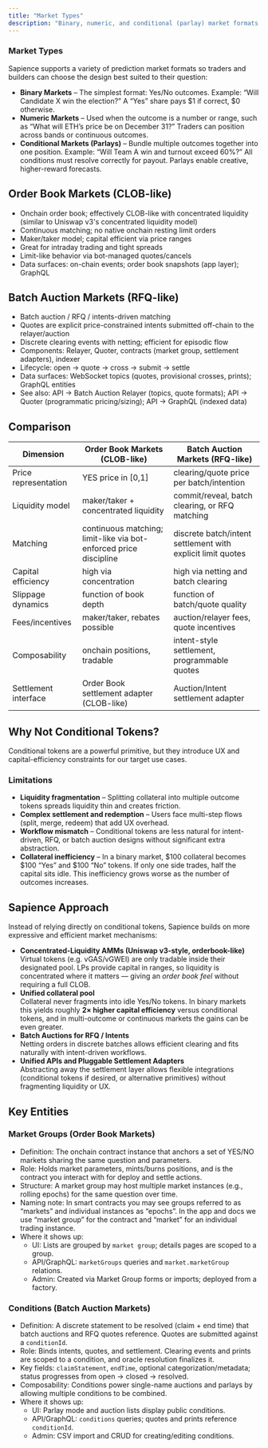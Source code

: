 ```yaml
---
title: "Market Types"
description: "Binary, numeric, and conditional (parlay) market formats."
---
```


### Market Types

Sapience supports a variety of prediction market formats so traders and builders can choose the design best suited to their question:

- **Binary Markets** – The simplest format: Yes/No outcomes. Example: “Will Candidate X win the election?” A “Yes” share pays $1 if correct, $0 otherwise.
- **Numeric Markets** – Used when the outcome is a number or range, such as “What will ETH’s price be on December 31?” Traders can position across bands or continuous outcomes.
- **Conditional Markets (Parlays)** – Bundle multiple outcomes together into one position. Example: “Will Team A win and turnout exceed 60%?” All conditions must resolve correctly for payout. Parlays enable creative, higher-reward forecasts.



## Order Book Markets (CLOB-like)

- Onchain order book; effectively CLOB-like with concentrated liquidity (similar to Uniswap v3's concentrated liquidity model)
- Continuous matching; no native onchain resting limit orders
- Maker/taker model; capital efficient via price ranges
- Great for intraday trading and tight spreads
- Limit-like behavior via bot-managed quotes/cancels
- Data surfaces: on-chain events; order book snapshots (app layer); GraphQL

## Batch Auction Markets (RFQ-like)

- Batch auction / RFQ / intents-driven matching
- Quotes are explicit price-constrained intents submitted off-chain to the relayer/auction
- Discrete clearing events with netting; efficient for episodic flow
- Components: Relayer, Quoter, contracts (market group, settlement adapters), indexer
- Lifecycle: open → quote → cross → submit → settle
- Data surfaces: WebSocket topics (quotes, provisional crosses, prints); GraphQL entities
- See also: API → Batch Auction Relayer (topics, quote formats); API → Quoter (programmatic pricing/sizing); API → GraphQL (indexed data)

## Comparison

| Dimension | Order Book Markets (CLOB-like) | Batch Auction Markets (RFQ-like) |
| --- | --- | --- |
| Price representation | YES price in [0,1] | clearing/quote price per batch/intention |
| Liquidity model | maker/taker + concentrated liquidity | commit/reveal, batch clearing, or RFQ matching |
| Matching | continuous matching; limit-like via bot-enforced price discipline | discrete batch/intent settlement with explicit limit quotes |
| Capital efficiency | high via concentration | high via netting and batch clearing |
| Slippage dynamics | function of book depth | function of batch/quote quality |
| Fees/incentives | maker/taker, rebates possible | auction/relayer fees, quote incentives |
| Composability | onchain positions, tradable | intent-style settlement, programmable quotes |
| Settlement interface | Order Book settlement adapter (CLOB-like) | Auction/Intent settlement adapter |

## Why Not Conditional Tokens?

Conditional tokens are a powerful primitive, but they introduce UX and capital-efficiency constraints for our target use cases.

### Limitations
- **Liquidity fragmentation** – Splitting collateral into multiple outcome tokens spreads liquidity thin and creates friction.  
- **Complex settlement and redemption** – Users face multi-step flows (split, merge, redeem) that add UX overhead.  
- **Workflow mismatch** – Conditional tokens are less natural for intent-driven, RFQ, or batch auction designs without significant extra abstraction.  
- **Collateral inefficiency** – In a binary market, $100 collateral becomes $100 “Yes” and $100 “No” tokens. If only one side trades, half the capital sits idle. This inefficiency grows worse as the number of outcomes increases.  

## Sapience Approach

Instead of relying directly on conditional tokens, Sapience builds on more expressive and efficient market mechanisms:

- **Concentrated-Liquidity AMMs (Uniswap v3-style, orderbook-like)**  
  Virtual tokens (e.g. vGAS/vGWEI) are only tradable inside their designated pool. LPs provide capital in ranges, so liquidity is concentrated where it matters — giving an *order book feel* without requiring a full CLOB.  
- **Unified collateral pool**  
  Collateral never fragments into idle Yes/No tokens. In binary markets this yields roughly **2× higher capital efficiency** versus conditional tokens, and in multi-outcome or continuous markets the gains can be even greater.  
- **Batch Auctions for RFQ / Intents**  
  Netting orders in discrete batches allows efficient clearing and fits naturally with intent-driven workflows.  
- **Unified APIs and Pluggable Settlement Adapters**  
  Abstracting away the settlement layer allows flexible integrations (conditional tokens if desired, or alternative primitives) without fragmenting liquidity or UX.  

## Key Entities

### Market Groups (Order Book Markets)

- Definition: The onchain contract instance that anchors a set of YES/NO markets sharing the same question and parameters.
- Role: Holds market parameters, mints/burns positions, and is the contract you interact with for deploy and settle actions.
- Structure: A market group may host multiple market instances (e.g., rolling epochs) for the same question over time.
- Naming note: In smart contracts you may see groups referred to as “markets” and individual instances as “epochs”. In the app and docs we use “market group” for the contract and “market” for an individual trading instance.
- Where it shows up:
  - UI: Lists are grouped by `market group`; details pages are scoped to a group.
  - API/GraphQL: `marketGroups` queries and `market.marketGroup` relations.
  - Admin: Created via Market Group forms or imports; deployed from a factory.

### Conditions (Batch Auction Markets)

- Definition: A discrete statement to be resolved (claim + end time) that batch auctions and RFQ quotes reference. Quotes are submitted against a `conditionId`.
- Role: Binds intents, quotes, and settlement. Clearing events and prints are scoped to a condition, and oracle resolution finalizes it.
- Key fields: `claimStatement`, `endTime`, optional categorization/metadata; status progresses from open → closed → resolved.
- Composability: Conditions power single-name auctions and parlays by allowing multiple conditions to be combined.
- Where it shows up:
  - UI: Parlay mode and auction lists display public conditions.
  - API/GraphQL: `conditions` queries; quotes and prints reference `conditionId`.
  - Admin: CSV import and CRUD for creating/editing conditions.

